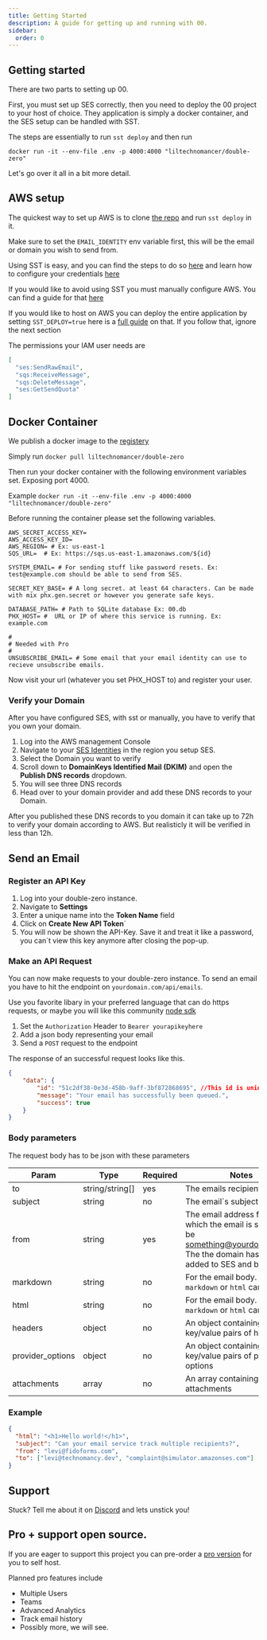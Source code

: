 ```yaml
---
title: Getting Started
description: A guide for getting up and running with 00.
sidebar:
  order: 0
---
```


## Getting started

There are two parts to setting up 00.

First, you must set up SES correctly, then you need to deploy the 00 project to your host of choice. They application is simply a docker container, and the SES setup can be handled with SST.

The steps are essentially to run `sst deploy` and then run
```
docker run -it --env-file .env -p 4000:4000 "liltechnomancer/double-zero"
```

Let's go over it all in a bit more detail.

## AWS setup

The quickest way to set up AWS is to clone [the repo](https://github.com/technomancy-dev/00) and run `sst deploy` in it.

Make sure to set the `EMAIL_IDENTITY` env variable first, this will be the email or domain you wish to send from.

Using SST is easy, and you can find the steps to do so [here](https://ion.sst.dev/docs/reference/cli) and learn how to configure your credentials [here](https://docs.sst.dev/advanced/iam-credentials#loading-from-a-file)

If you would like to avoid using SST you must manually configure AWS.
You can find a guide for that [here](https://github.com/technomancy-dev/00/wiki/Setting-up-AWS-without-SST)

If you would like to host on AWS you can deploy the entire application by setting `SST_DEPLOY=true` here is a [full guide](https://github.com/technomancy-dev/00/wiki/Hosting-on-AWS-with-SST) on that. If you follow that, ignore the next section

The permissions your IAM user needs are 

```json
[
  "ses:SendRawEmail",
  "sqs:ReceiveMessage",
  "sqs:DeleteMessage",
  "ses:GetSendQuota"
]  
```

## Docker Container

We publish a docker image to the [registery](https://hub.docker.com/r/liltechnomancer/double-zero)

Simply run `docker pull liltechnomancer/double-zero`

Then run your docker container with the following environment variables set. Exposing port 4000.

Example `docker run -it --env-file .env -p 4000:4000 "liltechnomancer/double-zero"`

Before running the container please set the following variables.
```
AWS_SECRET_ACCESS_KEY=
AWS_ACCESS_KEY_ID=
AWS_REGION= # Ex: us-east-1
SQS_URL=  # Ex: https://sqs.us-east-1.amazonaws.com/${id}

SYSTEM_EMAIL= # For sending stuff like password resets. Ex: test@example.com should be able to send from SES.

SECRET_KEY_BASE= # A long secret. at least 64 characters. Can be made with mix phx.gen.secret or however you generate safe keys.

DATABASE_PATH= # Path to SQLite database Ex: 00.db
PHX_HOST= #  URL or IP of where this service is running. Ex: example.com

# 
# Needed with Pro
# 
UNSUBSCRIBE_EMAIL= # Some email that your email identity can use to recieve unsubscribe emails.
```

Now visit your url (whatever you set PHX_HOST to) and register your user.

### Verify your Domain
After you have configured SES, with sst or manually, you have to verify that you own your domain.

1. Log into the AWS management Console
2. Navigate to your [SES Identities](https://us-east-1.console.aws.amazon.com/ses/home?region=us-east-1#/identities) in the region you setup SES.
3. Select the Domain you want to verify
4. Scroll down to **DomainKeys Identified Mail (DKIM)** and open the **Publish DNS records** dropdown.
5. You will see three DNS records
6. Head over to your domain provider and add these DNS records to your Domain.

After you published these DNS records to you domain it can take up to 72h to verify your domain according to AWS. But realisticly it will be verified in less than 12h.


## Send an Email

### Register an API Key

1. Log into your double-zero instance.
2. Navigate to **Settings**
3. Enter a unique name into the **Token Name** field
4. Click on **Create New API Token**`
5. You will now be shown the API-Key. Save it and treat it like a password, you can´t view this key anymore after closing the pop-up.

### Make an API Request
You can now make requests to your double-zero instance.
To send an email you have to hit the endpoint  on `yourdomain.com/api/emails`.

Use you favorite libary in your preferred language that can do https requests, or maybe you will like this community [node sdk](https://www.npmjs.com/package/00-js)

1. Set the `Authorization` Header to `Bearer yourapikeyhere`
2. Add a json body representing your email
3. Send a `POST` request to the endpoint

The response of an successful request looks like this.
```json
{
    "data": {
        "id": "51c2df38-0e3d-458b-9aff-3bf872868695", //This id is unique for every request
        "message": "Your email has successfully been queued.",
        "success": true
    }
}
```

### Body parameters
The request body has to be json with these parameters

| Param            | Type            | Required | Notes                                                                                                                                    |
|------------------|-----------------|----------|------------------------------------------------------------------------------------------------------------------------------------------|
| to               | string/string[] | yes      | The emails recipient(s)                                                                                                                  |
| subject          | string          | no       | The email`s subject field                                                                                                                |
| from             | string          | yes      | The email address from which the email is sent. Must be something@yourdomain.com. The the domain has to be added to SES and be verified. |
| markdown         | string          | no       | For the email body. Either `markdown` or `html` can be used.                                                                             |
| html             | string          | no       | For the email body. Either `markdown` or `html` can be used.                                                                             |
| headers          | object          | no       | An object containing key/value pairs of headers                                                                                          |
| provider_options | object          | no       | An object containing key/value pairs of provider options                                                                                 |
| attachments      | array           | no       | An array containing attachments                                                                                                          |


### Example

```json
{
  "html": "<h1>Hello world!</h1>",
  "subject": "Can your email service track multiple recipients?",
  "from": "levi@fidoforms.com",
  "to": ["levi@technomancy.dev", "complaint@simulator.amazonses.com"]
}
```

## Support
Stuck? Tell me about it on [Discord](https://discord.gg/6r7Qtf754K) and lets unstick you!

## Pro + support open source.

If you are eager to support this project you can pre-order a [pro version](https://buy.stripe.com/5kA3dV5W1aBgaUo28e?prefilled_promo_code=EARLYBIRD) for you to self host.

Planned pro features include

* Multiple Users
* Teams
* Advanced Analytics
* Track email history
* Possibly more, we will see.
